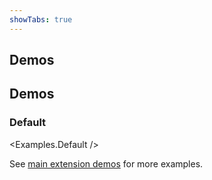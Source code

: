 ```yaml
---
showTabs: true
---
```


## Demos


## Demos

### Default

<Examples.Default />

See [main extension demos](/uilib/extensions/forms/demos) for more examples.
